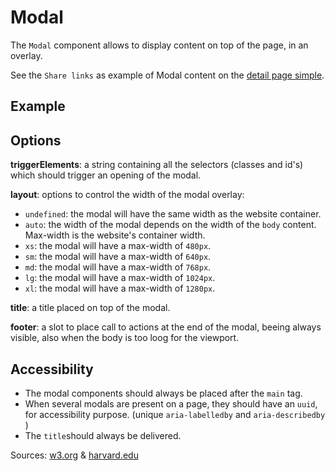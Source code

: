 
<Meta of={ModalStories} />

# Modal

The `Modal` component allows to display content on top of the page, in an overlay.

See the `Share links` as example of Modal content on the [detail page simple](?path=/docs/pages-detail-page-simple--example).

## Example

<Canvas of={ModalStories.Example} />

<Controls of={ModalStories.Example} />

## Options

**triggerElements**: a string containing all the selectors (classes and id's) which should trigger an opening of the modal.

**layout**: options to control the width of the modal overlay:

* `undefined`: the modal will have the same width as the website container.
* `auto`: the width of the modal depends on the width of the `body` content. Max-width is the website's container width.
* `xs`: the modal will have a max-width of `480px`.
* `sm`: the modal will have a max-width of `640px`.
* `md`: the modal will have a max-width of `768px`.
* `lg`: the modal will have a max-width of `1024px`.
* `xl`: the modal will have a max-width of `1280px`.

**title**: a title placed on top of the modal.

**footer**: a slot to place call to actions at the end of the modal, beeing always visible, also when the body is too loog for the viewport.

## Accessibility

* The modal components should always be placed after the `main` tag.
* When several modals are present on a page, they should have an `uuid`, for accessibility purpose. (unique `aria-labelledby` and `aria-describedby` )
* The `title`should always be delivered.

Sources: [w3.org](https://www.w3.org/WAI/ARIA/apg/example-index/dialog-modal/dialog) & [harvard.edu](https://accessibility.huit.harvard.edu/technique-accessible-modal-dialogs)
